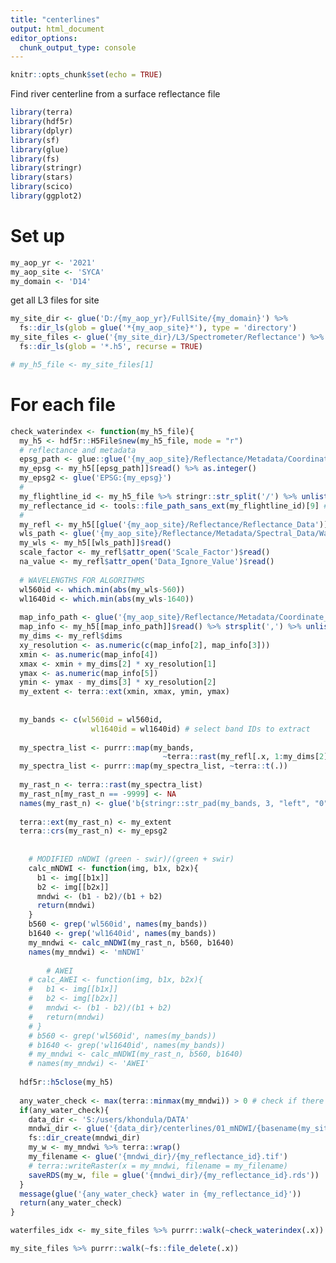 ```yaml
---
title: "centerlines"
output: html_document
editor_options: 
  chunk_output_type: console
---
```


```r
knitr::opts_chunk$set(echo = TRUE)
```

Find river centerline from a surface reflectance file

```r
library(terra)
library(hdf5r)
library(dplyr)
library(sf)
library(glue)
library(fs)
library(stringr)
library(stars)
library(scico)
library(ggplot2)
```

# Set up

```r
my_aop_yr <- '2021'
my_aop_site <- 'SYCA'
my_domain <- 'D14'
```

get all L3 files for site

```r
my_site_dir <- glue('D:/{my_aop_yr}/FullSite/{my_domain}') %>%
  fs::dir_ls(glob = glue('*{my_aop_site}*'), type = 'directory')
my_site_files <- glue('{my_site_dir}/L3/Spectrometer/Reflectance') %>%
  fs::dir_ls(glob = '*.h5', recurse = TRUE)
```


```r
# my_h5_file <- my_site_files[1]
```

# For each file

```r

check_waterindex <- function(my_h5_file){
  my_h5 <- hdf5r::H5File$new(my_h5_file, mode = "r")
  # reflectance and metadata
  epsg_path <- glue::glue('{my_aop_site}/Reflectance/Metadata/Coordinate_System/EPSG Code')
  my_epsg <- my_h5[[epsg_path]]$read() %>% as.integer()
  my_epsg2 <- glue('EPSG:{my_epsg}')
  #
  my_flightline_id <- my_h5_file %>% stringr::str_split('/') %>% unlist()
  my_reflectance_id <- tools::file_path_sans_ext(my_flightline_id)[9] # DEPENDS ON FOLDER WHERE H5 FILE IS
  #
  my_refl <- my_h5[[glue('{my_aop_site}/Reflectance/Reflectance_Data')]]
  wls_path <- glue('{my_aop_site}/Reflectance/Metadata/Spectral_Data/Wavelength')
  my_wls <- my_h5[[wls_path]]$read()
  scale_factor <- my_refl$attr_open('Scale_Factor')$read()
  na_value <- my_refl$attr_open('Data_Ignore_Value')$read()
    
  # WAVELENGTHS FOR ALGORITHMS
  wl560id <- which.min(abs(my_wls-560))
  wl1640id <- which.min(abs(my_wls-1640))
    
  map_info_path <- glue('{my_aop_site}/Reflectance/Metadata/Coordinate_System/Map_Info')
  map_info <- my_h5[[map_info_path]]$read() %>% strsplit(',') %>% unlist()
  my_dims <- my_refl$dims
  xy_resolution <- as.numeric(c(map_info[2], map_info[3]))
  xmin <- as.numeric(map_info[4])
  xmax <- xmin + my_dims[2] * xy_resolution[1]
  ymax <- as.numeric(map_info[5])
  ymin <- ymax - my_dims[3] * xy_resolution[2]
  my_extent <- terra::ext(xmin, xmax, ymin, ymax)
  
    
  my_bands <- c(wl560id = wl560id,
                  wl1640id = wl1640id) # select band IDs to extract
  
  my_spectra_list <- purrr::map(my_bands,
                                  ~terra::rast(my_refl[.x, 1:my_dims[2], 1:my_dims[3]]))
  my_spectra_list <- purrr::map(my_spectra_list, ~terra::t(.))
    
  my_rast_n <- terra::rast(my_spectra_list)
  my_rast_n[my_rast_n == -9999] <- NA
  names(my_rast_n) <- glue('b{stringr::str_pad(my_bands, 3, "left", "0")}_{round(my_wls[my_bands])}nm')
  
  terra::ext(my_rast_n) <- my_extent
  terra::crs(my_rast_n) <- my_epsg2
    
    
    # MODIFIED nNDWI (green - swir)/(green + swir)
    calc_mNDWI <- function(img, b1x, b2x){
      b1 <- img[[b1x]]
      b2 <- img[[b2x]]
      mndwi <- (b1 - b2)/(b1 + b2)
      return(mndwi)
    }
    b560 <- grep('wl560id', names(my_bands))
    b1640 <- grep('wl1640id', names(my_bands))
    my_mndwi <- calc_mNDWI(my_rast_n, b560, b1640)
    names(my_mndwi) <- 'mNDWI'
    
        # AWEI
    # calc_AWEI <- function(img, b1x, b2x){
    #   b1 <- img[[b1x]]
    #   b2 <- img[[b2x]]
    #   mndwi <- (b1 - b2)/(b1 + b2)
    #   return(mndwi)
    # }
    # b560 <- grep('wl560id', names(my_bands))
    # b1640 <- grep('wl1640id', names(my_bands))
    # my_mndwi <- calc_mNDWI(my_rast_n, b560, b1640)
    # names(my_mndwi) <- 'AWEI'
    
  hdf5r::h5close(my_h5)
  
  any_water_check <- max(terra::minmax(my_mndwi)) > 0 # check if there is any water in image!
  if(any_water_check){
    data_dir <- 'S:/users/khondula/DATA'
    mndwi_dir <- glue('{data_dir}/centerlines/01_mNDWI/{basename(my_site_dir)}')
    fs::dir_create(mndwi_dir)
    my_w <- my_mndwi %>% terra::wrap()
    my_filename <- glue('{mndwi_dir}/{my_reflectance_id}.tif')
    # terra::writeRaster(x = my_mndwi, filename = my_filename)
    saveRDS(my_w, file = glue('{mndwi_dir}/{my_reflectance_id}.rds'))
  }
  message(glue('{any_water_check} water in {my_reflectance_id}'))
  return(any_water_check)
}

```

```r
waterfiles_idx <- my_site_files %>% purrr::walk(~check_waterindex(.x))
```

```r
my_site_files %>% purrr::walk(~fs::file_delete(.x))
```

